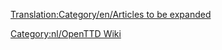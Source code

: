 [[Translation:Category/en/Articles to be expanded]]

{{en/Bilingual box| Nl
| ''Dit is een lijst van '''artikelen die moeten worden uitgebreid'''. Verwijs a.u.b. naar het artikel voor meer informatie.''<br/>''Artikelen met {{en/S|Uitbreiding/Nl}}, {{en/S|Aanzet/Nl}} of {{en/S|Incompleet/Nl}} templates komen automatisch hier te staan.''
| ''This is a list of '''articles that need to be expanded'''. Please refer to the article for more information.''<br/>''Articles with {{en/S|expand}}, {{en/S|stub}} and {{en/S|incomplete}} templates automatically go here.''}}

[[Category:nl/OpenTTD Wiki]]